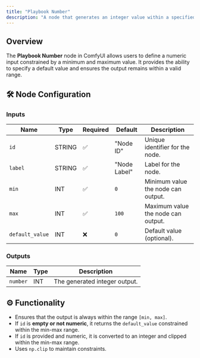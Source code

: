 ```yaml
---
title: "Playbook Number"
description: "A node that generates an integer value within a specified range."
---
```


## Overview

The **Playbook Number** node in ComfyUI allows users to define a numeric input constrained by a minimum and maximum value. It provides the ability to specify a default value and ensures the output remains within a valid range.

## 🛠️ Node Configuration

### **Inputs**
| Name            | Type    | Required | Default        | Description                          |
|----------------|--------|----------|----------------|--------------------------------------|
| `id`          | STRING | ✅        | "Node ID"      | Unique identifier for the node. |
| `label`       | STRING | ✅        | "Node Label"   | Label for the node. |
| `min`         | INT    | ✅        | `0`            | Minimum value the node can output. |
| `max`         | INT    | ✅        | `100`          | Maximum value the node can output. |
| `default_value` | INT    | ❌        | `0`            | Default value (optional). |

### **Outputs**
| Name     | Type  | Description                        |
|----------|------|------------------------------------|
| `number` | INT  | The generated integer output. |

## ⚙️ Functionality

- Ensures that the output is always within the range `[min, max]`.
- If `id` is **empty or not numeric**, it returns the `default_value` constrained within the min-max range.
- If `id` is provided and numeric, it is converted to an integer and clipped within the min-max range.
- Uses `np.clip` to maintain constraints.
